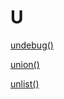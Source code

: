 # U {-}

[undebug()](https://linkedin-learning.pxf.io/rweekly_debugonce)

[union()](https://linkedin-learning.pxf.io/Rweekly_setsUnionInterDiff)

[unlist()](https://linkedin-learning.pxf.io/rweekly_unlist)